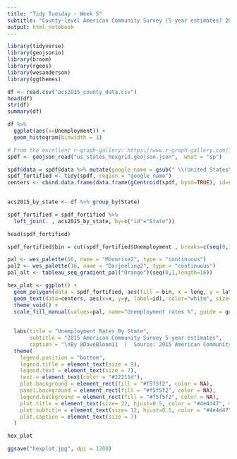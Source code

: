 ```yaml
---
title: "Tidy Tuesday - Week 5"
subtitle: "County-level American Community Survey (5-year estimates) 2015"
output: html_notebook
---
```


```r
library(tidyverse)
library(geojsonio)
library(broom)
library(rgeos)
library(wesanderson)
library(ggthemes)
```

```r
df <- read.csv("acs2015_county_data.csv")
head(df)
str(df)
summary(df)
```

```r
df %>%
  ggplot(aes(x=Unemployment)) +
  geom_histogram(binwidth = 1)


```



```r
# From the excellent r-graph-gallery: https://www.r-graph-gallery.com/328-hexbin-map-of-the-usa/
spdf <- geojson_read("us_states_hexgrid.geojson.json",  what = "sp")

spdf@data = spdf@data %>% mutate(google_name = gsub(" \\(United States\\)", "", google_name))
spdf_fortified <- tidy(spdf, region = "google_name")
centers <- cbind.data.frame(data.frame(gCentroid(spdf, byid=TRUE), id=spdf@data$iso3166_2))
 
```


```r
acs2015_by_state <- df %>% group_by(State)

spdf_fortified = spdf_fortified %>%
  left_join(. , acs2015_by_state, by=c("id"="State")) 

head(spdf_fortified)
```


```r

spdf_fortified$bin = cut(spdf_fortified$Unemployment , breaks=c(seq(0,15,1), Inf), labels=c(paste0(" ",seq(0,14),"-",seq(1,15)),"15+"), include.lowest = TRUE)

pal <- wes_palette(16, name = "Moonrise2", type = "continuous")
pal2 <- wes_palette(16, name = "Darjeeling2", type = "continuous")
pal_alt <- tableau_seq_gradient_pal("Orange")(seq(0,1,length=16))

hex_plot <- ggplot() +
  geom_polygon(data = spdf_fortified, aes(fill = bin, x = long, y = lat, group = group) , size=0.7, alpha=0.9, col="#f5f5f2") +
  geom_text(data=centers, aes(x=x, y=y, label=id), color="white", size=3, alpha=0.6) +
  theme_void() +
  scale_fill_manual(values=pal, name="Unemployment rates %", guide = guide_legend(keyheight = unit(3, units = "mm"), 
                                                                                   keywidth=unit(10, units = "mm"), label.position = "bottom",
                                                                                   title.position = 'top', nrow=1 ) ) +
  labs(title = "Unemployment Rates By State", 
       subtitle = "2015 American Community Survey 5-year estimates",
       caption = "\nBy @DaveBloom11  |  Source: 2015 American Community Survey " ) +
  theme(
    legend.position = "bottom",
    legend.title = element_text(size = 9),
    legend.text = element_text(size = 7),
    text = element_text(color = "#22211d"),
    plot.background = element_rect(fill = "#f5f5f2", color = NA), 
    panel.background = element_rect(fill = "#f5f5f2", color = NA), 
    legend.background = element_rect(fill = "#f5f5f2", color = NA),
    plot.title = element_text(size= 22, hjust=0.5, color = "#4e4d47", margin = margin(b = -0.1, t = 0.4, l = 2, unit = "cm")),
    plot.subtitle = element_text(size= 12, hjust=0.5, color = "#4e4d47", margin = margin(b = -0.1, t = 0.4, l = 2, unit = "cm")),
    plot.caption = element_text(size = 7)
  )

hex_plot

ggsave("hexplot.jpg", dpi = 1200)
```



